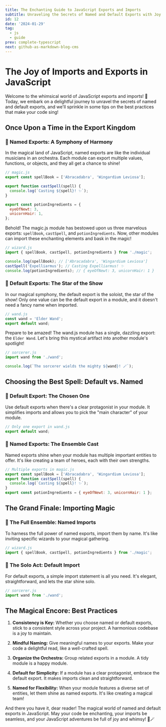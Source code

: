 ```yaml
---
title: The Enchanting Guide to JavaScript Exports and Imports
subtitle: Unraveling the Secrets of Named and Default Exports with Joy
id: 12
date: '2024-01-29'
tag:
  - js
  - guide
prev: complete-typescript
next: github-as-markdown-blog-cms
---
```

# The Joy of Imports and Exports in JavaScript

Welcome to the whimsical world of JavaScript exports and imports! 🚀 Today, we embark on a delightful journey to unravel the secrets of named and default exports, and we'll sprinkle in some tips on the best practices that make your code sing!

## Once Upon a Time in the Export Kingdom

### 🌈 Named Exports: A Symphony of Harmony

In the magical land of JavaScript, named exports are like the individual musicians in an orchestra. Each module can export multiple values, functions, or objects, and they all get a chance to shine!

```javascript
// magic.js
export const spellBook = ['Abracadabra', 'Wingardium Leviosa'];

export function castSpell(spell) {
  console.log(`Casting ${spell}! ✨`);
}

export const potionIngredients = {
  eyeOfNewt: 3,
  unicornHair: 1,
};
```

Behold! The magic.js module has bestowed upon us three marvelous exports: `spellBook`, `castSpell`, and `potionIngredients`. Now, other modules can import these enchanting elements and bask in the magic!

```javascript
// wizard.js
import { spellBook, castSpell, potionIngredients } from './magic';

console.log(spellBook); // ['Abracadabra', 'Wingardium Leviosa']
castSpell('Expelliarmus'); // Casting Expelliarmus! ✨
console.log(potionIngredients); // { eyeOfNewt: 3, unicornHair: 1 }
```

### 🚀 Default Exports: The Star of the Show

In our magical symphony, the default export is the soloist, the star of the show! Only one value can be the default export in a module, and it doesn't need a fancy name when imported.

```javascript
// wand.js
const wand = 'Elder Wand';
export default wand;
```

Prepare to be amazed! The wand.js module has a single, dazzling export: the `Elder Wand`. Let's bring this mystical artifact into another module's spotlight!

```javascript
// sorcerer.js
import wand from './wand';

console.log(`The sorcerer wields the mighty ${wand}! 🪄`);
```

## Choosing the Best Spell: Default vs. Named

### 🌟 Default Export: The Chosen One

Use default exports when there's a clear protagonist in your module. It simplifies imports and allows you to pick the "main character" of your module.

```javascript
// Only one export in wand.js
export default wand;
```

### 🌈 Named Exports: The Ensemble Cast

Named exports shine when your module has multiple important entities to offer. It's like creating a team of heroes, each with their own strengths.

```javascript
// Multiple exports in magic.js
export const spellBook = ['Abracadabra', 'Wingardium Leviosa'];
export function castSpell(spell) {
  console.log(`Casting ${spell}! ✨`);
}
export const potionIngredients = { eyeOfNewt: 3, unicornHair: 1 };
```

## The Grand Finale: Importing Magic

### 🚀 The Full Ensemble: Named Imports

To harness the full power of named exports, import them by name. It's like inviting specific wizards to your magical gathering.

```javascript
// wizard.js
import { spellBook, castSpell, potionIngredients } from './magic';
```

### 🌟 The Solo Act: Default Import

For default exports, a simple import statement is all you need. It's elegant, straightforward, and lets the star shine solo.

```javascript
// sorcerer.js
import wand from './wand';
```

## The Magical Encore: Best Practices

1. **Consistency is Key:** Whether you choose named or default exports, stick to a consistent style across your project. A harmonious codebase is a joy to maintain.

2. **Mindful Naming:** Give meaningful names to your exports. Make your code a delightful read, like a well-crafted spell.

3. **Organize the Orchestra:** Group related exports in a module. A tidy module is a happy module.

4. **Default for Simplicity:** If a module has a clear protagonist, embrace the default export. It makes imports clean and straightforward.

5. **Named for Flexibility:** When your module features a diverse set of entities, let them shine as named exports. It's like creating a magical team!

And there you have it, dear reader! The magical world of named and default exports in JavaScript. May your code be enchanting, your imports be seamless, and your JavaScript adventures be full of joy and whimsy! 🌟🪄

